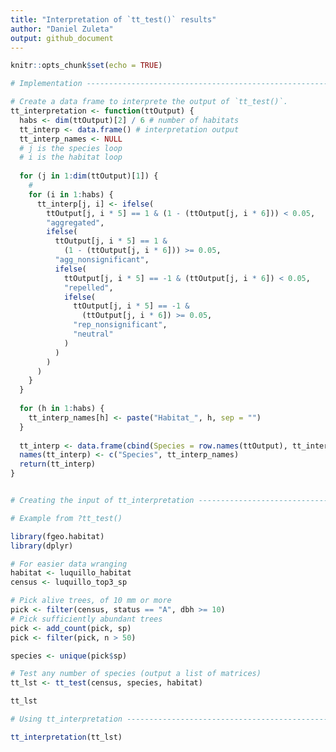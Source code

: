 ```yaml
---
title: "Interpretation of `tt_test()` results"
author: "Daniel Zuleta"
output: github_document
---
```


```r
knitr::opts_chunk$set(echo = TRUE)
```

```r
# Implementation ----------------------------------------------------------

# Create a data frame to interprete the output of `tt_test()`.
tt_interpretation <- function(ttOutput) {
  habs <- dim(ttOutput)[2] / 6 # number of habitats
  tt_interp <- data.frame() # interpretation output
  tt_interp_names <- NULL
  # j is the species loop
  # i is the habitat loop
  
  for (j in 1:dim(ttOutput)[1]) {
    #
    for (i in 1:habs) {
      tt_interp[j, i] <- ifelse(
        ttOutput[j, i * 5] == 1 & (1 - (ttOutput[j, i * 6])) < 0.05,
        "aggregated",
        ifelse(
          ttOutput[j, i * 5] == 1 &
            (1 - (ttOutput[j, i * 6])) >= 0.05,
          "agg_nonsignificant",
          ifelse(
            ttOutput[j, i * 5] == -1 & (ttOutput[j, i * 6]) < 0.05,
            "repelled",
            ifelse(
              ttOutput[j, i * 5] == -1 &
                (ttOutput[j, i * 6]) >= 0.05,
              "rep_nonsignificant",
              "neutral"
            )
          )
        )
      )
    }
  }
  
  for (h in 1:habs) {
    tt_interp_names[h] <- paste("Habitat_", h, sep = "")
  }
  
  tt_interp <- data.frame(cbind(Species = row.names(ttOutput), tt_interp))
  names(tt_interp) <- c("Species", tt_interp_names)
  return(tt_interp)
}


# Creating the input of tt_interpretation ---------------------------------

# Example from ?tt_test()

library(fgeo.habitat)
library(dplyr)

# For easier data wranging
habitat <- luquillo_habitat
census <- luquillo_top3_sp

# Pick alive trees, of 10 mm or more
pick <- filter(census, status == "A", dbh >= 10)
# Pick sufficiently abundant trees
pick <- add_count(pick, sp)
pick <- filter(pick, n > 50)

species <- unique(pick$sp)

# Test any number of species (output a list of matrices)
tt_lst <- tt_test(census, species, habitat)

tt_lst

# Using tt_interpretation -------------------------------------------------

tt_interpretation(tt_lst)
```

